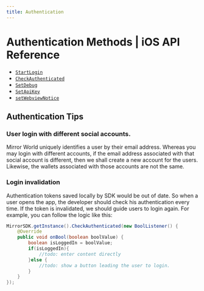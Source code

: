 ```yaml
---
title: Authentication
---
```


# Authentication Methods | iOS API Reference

- [`StartLogin`](/api-reference/android/authentication/StartLogin)
- [`CheckAuthenticated`](/api-reference/android/authentication/CheckAuthenticated)
- [`SetDebug`](/api-reference/android/authentication/SetDebug)
- [`SetApiKey`](/api-reference/android/authentication/SetApiKey)
- [`setWebviewNotice`](/api-reference/android/authentication/setWebviewNotice)


## Authentication Tips

### User login with different social accounts.
Mirror World uniquely identifies a user by their email address. Whereas you may login with different accounts,
if the email address associated with that social account is different,
then we shall create a new account for the users. Likewise, the wallets associated with those accounts are not the same.

### Login invalidation

Authentication tokens saved locally by SDK would be out of date. So when a user opens the app, the developer should check his authentication every time. If the token is invalidated, we should guide users to login again.
For example, you can follow the logic like this:

```java
MirrorSDK.getInstance().CheckAuthenticated(new BoolListener() {
    @Override
    public void onBool(boolean boolValue) {
        boolean isLoggedIn = boolValue;
        if(isLoggedIn){
            //todo: enter content directly
        }else {
            //todo: show a button leading the user to login.
        }
    }
});
```
